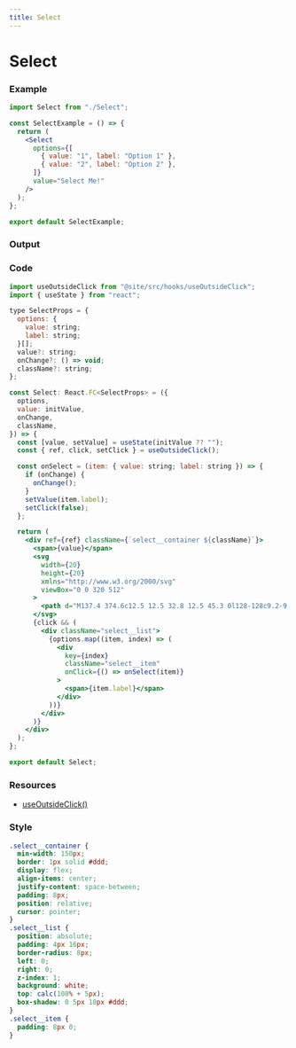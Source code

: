 ```yaml
---
title: Select
---
```



# Select

### Example

```jsx
import Select from "./Select";

const SelectExample = () => {
  return (
    <Select
      options={[
        { value: "1", label: "Option 1" },
        { value: "2", label: "Option 2" },
      ]}
      value="Select Me!"
    />
  );
};

export default SelectExample;
```

### Output

<SelectExample />

### Code

```jsx title="Select/index.tsx"
import useOutsideClick from "@site/src/hooks/useOutsideClick";
import { useState } from "react";

type SelectProps = {
  options: {
    value: string;
    label: string;
  }[];
  value?: string;
  onChange?: () => void;
  className?: string;
};

const Select: React.FC<SelectProps> = ({
  options,
  value: initValue,
  onChange,
  className,
}) => {
  const [value, setValue] = useState(initValue ?? "");
  const { ref, click, setClick } = useOutsideClick();

  const onSelect = (item: { value: string; label: string }) => {
    if (onChange) {
      onChange();
    }
    setValue(item.label);
    setClick(false);
  };

  return (
    <div ref={ref} className={`select__container ${className}`}>
      <span>{value}</span>
      <svg
        width={20}
        height={20}
        xmlns="http://www.w3.org/2000/svg"
        viewBox="0 0 320 512"
      >
        <path d="M137.4 374.6c12.5 12.5 32.8 12.5 45.3 0l128-128c9.2-9.2 11.9-22.9 6.9-34.9s-16.6-19.8-29.6-19.8L32 192c-12.9 0-24.6 7.8-29.6 19.8s-2.2 25.7 6.9 34.9l128 128z" />
      </svg>
      {click && (
        <div className="select__list">
          {options.map((item, index) => (
            <div
              key={index}
              className="select__item"
              onClick={() => onSelect(item)}
            >
              <span>{item.label}</span>
            </div>
          ))}
        </div>
      )}
    </div>
  );
};

export default Select;

```

### Resources

- [useOutsideClick()](/docs/react/hooks/useOutsideClick())

### Style

```css
.select__container {
  min-width: 150px;
  border: 1px solid #ddd;
  display: flex;
  align-items: center;
  justify-content: space-between;
  padding: 8px;
  position: relative;
  cursor: pointer;
}
.select__list {
  position: absolute;
  padding: 4px 16px;
  border-radius: 8px;
  left: 0;
  right: 0;
  z-index: 1;
  background: white;
  top: calc(100% + 5px);
  box-shadow: 0 5px 10px #ddd;
}
.select__item {
  padding: 8px 0;
}
```
